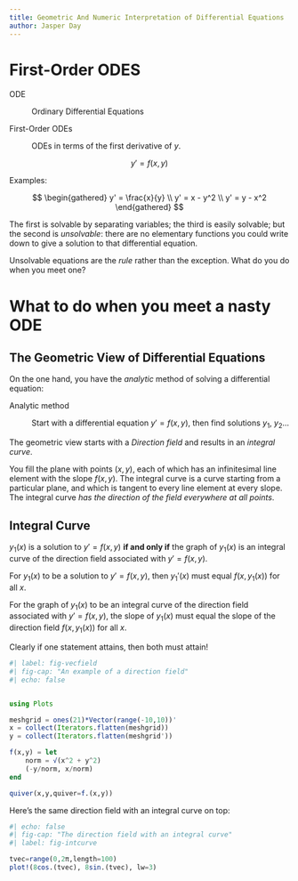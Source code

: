 ```yaml
---
title: Geometric And Numeric Interpretation of Differential Equations
author: Jasper Day
---
```


# First-Order ODES

ODE

:   Ordinary Differential Equations

First-Order ODEs

:   ODEs in terms of the first derivative of $y$.

$$
y' = f(x,y)
$$

Examples:

$$
\begin{gathered}
y' = \frac{x}{y} \\
y' = x - y^2 \\ 
y' = y - x^2
\end{gathered}
$$

The first is solvable by separating variables; the third is easily solvable; but the second is *unsolvable*: there are no elementary functions you could write down to give a solution to that differential equation.

Unsolvable equations are the *rule* rather than the exception. What do you do when you meet one?

# What to do when you meet a nasty ODE

## The Geometric View of Differential Equations

On the one hand, you have the *analytic* method of solving a differential equation:

Analytic method

:   Start with a differential equation $y' = f(x,y)$, then find solutions $y_1$, $y_2$...

The geometric view starts with a *Direction field* and results in an *integral curve*. 

You fill the plane with points $(x,y)$, each of which has an infinitesimal line element with the slope $f(x,y)$. The integral curve is a curve starting from a particular plane, and which is tangent to every line element at every slope. The integral curve *has the direction of the field everywhere at all points*.

::: {#thm-geom}

## Integral Curve

$y_1(x)$ is a solution to $y'=f(x,y)$ **if and only if** the graph of $y_1(x)$ is an integral curve of the direction field associated with $y'=f(x,y)$.

:::

For $y_1(x)$ to be a solution to $y'=f(x,y)$, then $y_1'(x)$ must equal $f(x, y_1(x))$ for all $x$. 

For the graph of $y_1(x)$ to be an integral curve of the direction field associated with $y'=f(x,y)$, the slope of $y_1(x)$ must equal the slope of the direction field $f(x, y_1(x))$ for all $x$. 

Clearly if one statement attains, then both must attain!

```julia
#| label: fig-vecfield
#| fig-cap: "An example of a direction field"
#| echo: false


using Plots

meshgrid = ones(21)*Vector(range(-10,10))'
x = collect(Iterators.flatten(meshgrid))
y = collect(Iterators.flatten(meshgrid'))

f(x,y) = let
    norm = √(x^2 + y^2)
    (-y/norm, x/norm)
end

quiver(x,y,quiver=f.(x,y))
```

Here's the same direction field with an integral curve on top:

```julia
#| echo: false
#| fig-cap: "The direction field with an integral curve"
#| label: fig-intcurve

tvec=range(0,2π,length=100)
plot!(8cos.(tvec), 8sin.(tvec), lw=3)
```




